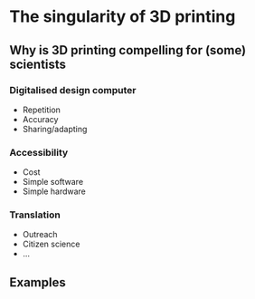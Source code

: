 # The singularity of 3D printing {-}

## Why is 3D printing compelling for (some) scientists {-}

### Digitalised design **computer** {-}

* Repetition
* Accuracy
* Sharing/adapting

### Accessibility {-}

* Cost
* Simple software
* Simple hardware

### Translation {-}

* Outreach
* Citizen science
* ...

## Examples {-}


